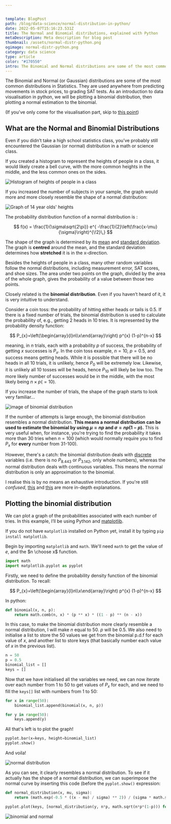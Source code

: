```yaml
---


template: BlogPost
path: /blog/data-science/normal-distribution-in-python/
date: 2022-05-07T15:16:23.531Z
title: The Normal and Binomial distributions, explained with Python
metaDescription: Meta description for blog post
thumbnail: /assets/normal-distr-python.png
ogimage: normal-distr-python.png
category: data science
type: article
color: "#170550"
intro: The Binomial and Normal distributions are some of the most common distributions in Statistics
---
```




The Binomial and Normal (or Gaussian) distributions are some of the most common distributions in Statistics. They are used anywhere from predicting movements in stock prices, to grading SAT tests. As an introduction to data visualisation in python, we will be plotting a binomial distribution, then plotting a normal estimation to the binomial.

(If you've only come for the visualisation part, skip to [this point](#plotting-the-binomial-distribution))

## What are the Normal and Binomial Distributions

Even if you didn’t take a high school statistics class, you’ve probably still encountered the Gaussian (or normal) distribution in a math or science class.

If you created a histogram to represent the heights of people in a class, it would likely create a bell curve, with the more common heights in the middle, and the less common ones on the sides.

![Histogram of heights of people in a class](https://d1hj4to4g9ba46.cloudfront.net/questions/460828.PNG "Source: toppr.com")

If you increased the number of subjects in your sample, the graph would more and more closely resemble the shape of a normal distribution:

![Graph of 14 year olds' heights](https://i0.wp.com/statisticsbyjim.com/wp-content/uploads/2018/04/probability_distribution_heights.png?w=576&ssl=1 "Source: statisticsbyjim.com")

The probability distribution function of a normal distribution is :

$$
f(x) = \frac{1}{\sigma\sqrt{2\pi}}
e^{ -\frac{1}{2}\left(\frac{x-\mu}{\sigma}\right)^{\!2}\,}
$$

The shape of the graph is determined by its [mean](https://en.wikipedia.org/wiki/Mean) and [standard deviation](https://en.wikipedia.org/wiki/Standard_deviation). The graph is **centred** around the mean, and the standard deviation determines how **stretched** it is in the x-direction.

Besides the heights of people in a class, many other random variables follow the normal distributions, including measurement error, SAT scores, and shoe sizes. The area under two points on the graph, divided by the area of the whole graph, gives the probability of a value between those two points.

Closely related is the **binomial distribution**. Even if you haven’t heard of it, it is very intuitive to understand.

Consider a coin toss: the probability of hitting either heads or tails is $0.5$. If there is a fixed number of trials, the binomial distribution is used to calculate the probability of, e.g., getting $2$ heads in $10$ tries. It is represented by the probability density function:

$$
P_{x}=\left(\begin{array}{l}n\\x\end{array}\right) p^{x} (1-p)^{n-x}
$$

meaning, in $n$ trials, each with a probability $p$ of success, the probability of getting $x$ successes is $P_{x}$. In the coin toss example, $n=10$, $p=0.5$, and success means getting heads. While it is possible that there will be no heads in all 10 trials, it is unlikely, hence $P_{0}$ will be extremely low. Likewise, it is unlikely all 10 tosses will be heads, hence $P_{10}$ will likely be low too. The more likely number of successes would be in the middle, with the most likely being $n\times p (=10)$.

If you increase the number of trials, the shape of the graph starts to look very familiar...

![image of binomial distribution](https://www.inchcalculator.com/wp-content/uploads/2021/11/binomial-distribution.png "Source: inchcalculator.com")

If the number of attempts is large enough, the binomial distribution resembles a normal distribution. **This means a normal distribution can be used to estimate the binomial by using $\mu=np$ and $\sigma=np(1-p)$.** This is very useful when, for instance, you're trying to find the probability it takes more than 30 tries when $n=100$ (which would normally require you to find $P_{x}$ for **every** number from 31-100).

However, there's a catch: the binomial distribution deals with [discrete](https://www.g2.com/articles/discrete-vs-continuous-data) variables (i.e. there is no $P_{8.443}$ or $P_{3.142}$, only whole numbers), whereas the normal distribution deals with continuous variables. This means the normal distribution is only an approximation to the binomial.

I realise this is by no means an exhaustive introduction. If you're still *confused*, [this](https://www.mathsisfun.com/data/standard-normal-distribution.html) and [this](https://www.mathsisfun.com/data/standard-normal-distribution.html) are more in-depth explanations.

## Plotting the binomial distribution

We can plot a graph of the probabilities associated with each number of tries. In this example, I’ll be using Python and [matplotlib](https://matplotlib.org/).

If you do not have `matplotlib` installed on Python yet, install it by typing `pip install matplotlib`.

Begin by importing `matplotlib` and `math`. We'll need `math` to get the value of $e$, and the $n \choose x$ function.

```python
import math
import matplotlib.pyplot as pyplot
```

Firstly, we need to define the probability density function of the binomial distribution. To recall:

$$
P_{x}=\left(\begin{array}{l}n\\x\end{array}\right) p^{x} (1-p)^{n-x}
$$

In python:

```python
def binomial(x, n, p):
    return math.comb(n, x) * (p ** x) * ((1 - p) ** (n - x))
```

In this case, to make the binomial distribution more clearly resemble a normal distribution, I will make $n$ equal to $50$. $p$ will be 0.5. We also need to initialise a list to store the 50 values we get from the binomial p.d.f for each value of $x$, and another list to store keys (that basically number each value of $x$ in the previous list).

```python
n = 50
p = 0.5
binomial_list = []
keys = []
```

Now that we have initialised all the variables we need, we can now iterate over each number from $1$ to $50$ to get values of $P_{x}$ for each, and we need to fill the `keys[]` list with numbers from $1$ to $50$:

```python
for x in range(50):
    binomial_list.append(binomial(x, n, p))

for y in range(50):
    keys.append(y)
```

All that's left is to plot the graph!

```python
pyplot.bar(x=keys, height=binomial_list)
pyplot.show()

```

And voila!

![normal distribution](https://i.ibb.co/BThQyS1/Figure-1.png)

As you can see, it clearly resembles a normal distribution. To see if it actually has the shape of a normal distribution, we can superimpose the normal curve by inserting this code (before the `pyplot.show()` expression:

```python
def normal_distribution(x, mu, sigma):
    return (math.exp(-0.5 * ((x - mu) / sigma) ** 2)) / (sigma * math.sqrt(2 * math.pi))

pyplot.plot(keys, [normal_distribution(y, n*p, math.sqrt(n*p*(1-p))) for y in range(50)])
```

![binomial and normal](https://i.ibb.co/RDyzWsB/Figure-1.png)